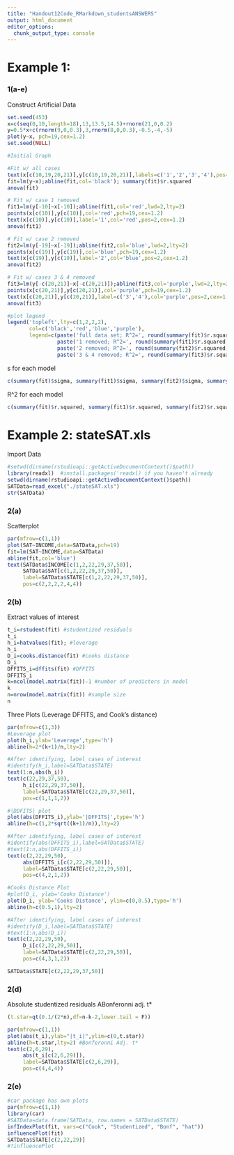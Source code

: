 ```yaml
---
title: "Handout12Code_RMarkdown_studentsANSWERS"
output: html_document
editor_options: 
  chunk_output_type: console
---
```


# Example 1:

### 1(a-e)

Construct Artificial Data

```r
set.seed(453)
x=c(seq(0,10,length=18),13,13.5,14.5)+rnorm(21,0,0.2)
y=0.5*x+c(rnorm(9,0,0.3),3,rnorm(8,0,0.3),-0.5,-4,-5)
plot(y~x, pch=19,cex=1.2)
set.seed(NULL)

#Initial Graph

#Fit w/ all cases
text(x[c(10,19,20,21)],y[c(10,19,20,21)],labels=c('1','2','3','4'),pos=2)
fit=lm(y~x);abline(fit,col='black'); summary(fit)$r.squared
anova(fit)

# Fit w/ case 1 removed
fit1=lm(y[-10]~x[-10]);abline(fit1,col='red',lwd=2,lty=2)
points(x[c(10)],y[c(10)],col='red',pch=19,cex=1.2)
text(x[c(10)],y[c(10)],label='1',col='red',pos=2,cex=1.2)
anova(fit1)

# Fit w/ case 2 removed
fit2=lm(y[-19]~x[-19]);abline(fit2,col='blue',lwd=2,lty=2)
points(x[c(19)],y[c(19)],col='blue',pch=19,cex=1.2)
text(x[c(19)],y[c(19)],label='2',col='blue',pos=2,cex=1.2)
anova(fit2)

# Fit w/ cases 3 & 4 removed
fit3=lm(y[-c(20,21)]~x[-c(20,21)]);abline(fit3,col='purple',lwd=2,lty=2)
points(x[c(20,21)],y[c(20,21)],col='purple',pch=19,cex=1.2)
text(x[c(20,21)],y[c(20,21)],label=c('3','4'),col='purple',pos=2,cex=1.2)
anova(fit3)

#plot legend
legend('topleft',lty=c(1,2,2,2),
       col=c('black','red','blue','purple'),
       legend=c(paste('full data set; R^2=', round(summary(fit)$r.squared,2)),
                paste('1 removed; R^2=', round(summary(fit1)$r.squared,2)),
                paste('2 removed; R^2=', round(summary(fit2)$r.squared,2)),
                paste('3 & 4 removed; R^2=', round(summary(fit3)$r.squared,2))))
```

s for each model

```r
c(summary(fit)$sigma, summary(fit1)$sigma, summary(fit2)$sigma, summary(fit3)$sigma)

```

R\^2 for each model

```r
c(summary(fit)$r.squared, summary(fit1)$r.squared, summary(fit2)$r.squared, summary(fit3)$r.squared)
```

# Example 2: stateSAT.xls

Import Data

```r
#setwd(dirname(rstudioapi::getActiveDocumentContext()$path))
library(readxl)  #install.packages('readxl) if you haven't already
setwd(dirname(rstudioapi::getActiveDocumentContext()$path))
SATData=read_excel("./stateSAT.xls")
str(SATData)
```

### 2(a)

Scatterplot

```r
par(mfrow=c(1,1))
plot(SAT~INCOME,data=SATData,pch=19)
fit=lm(SAT~INCOME,data=SATData)
abline(fit,col='blue')
text(SATData$INCOME[c(1,2,22,29,37,50)],
     SATData$SAT[c(1,2,22,29,37,50)],
     label=SATData$STATE[c(1,2,22,29,37,50)],
     pos=c(2,2,2,2,4,4))

```

### 2(b)

Extract values of interest

```r
t_i=rstudent(fit) #studentized residuals
t_i
h_i=hatvalues(fit); #leverage
h_i
D_i=cooks.distance(fit) #cooks distance
D_i
DFFITS_i=dffits(fit) #DFFITS
DFFITS_i
k=ncol(model.matrix(fit))-1 #number of predictors in model
k
n=nrow(model.matrix(fit)) #sample size
n
```

Three Plots (Leverage DFFITS, and Cook's distance)

```r
par(mfrow=c(1,3))
#Leverage plot
plot(h_i,ylab='Leverage',type='h')
abline(h=2*(k+1)/n,lty=2)

#After identifying, label cases of interest
#identify(h_i,label=SATData$STATE)
text(1:n,abs(h_i))
text(c(22,29,37,50),
     h_i[c(22,29,37,50)],
     label=SATData$STATE[c(22,29,37,50)],
     pos=c(1,1,1,2))

#|DDFITS| plot
plot(abs(DFFITS_i),ylab='|DFFITS|',type='h')
abline(h=c(1,2*sqrt((k+1)/n)),lty=2)

#After identifying, label cases of interest
#identify(abs(DFFITS_i),label=SATData$STATE)
#text(1:n,abs(DFFITS_i))
text(c(2,22,29,50),
     abs(DFFITS_i[c(2,22,29,50)]),
     label=SATData$STATE[c(2,22,29,50)],
     pos=c(4,2,1,2))

#Cooks Distance Plot
#plot(D_i, ylab='Cooks Distance')
plot(D_i, ylab='Cooks Distance', ylim=c(0,0.5),type='h')
abline(h=c(0.5,1),lty=2)

#After identifying, label cases of interest
#identify(D_i,label=SATData$STATE)
#text(1:n,abs(D_i))
text(c(2,22,29,50),
     D_i[c(2,22,29,50)],
     label=SATData$STATE[c(2,22,29,50)],
     pos=c(4,3,1,2))

SATData$STATE[c(2,22,29,37,50)]
```

### 2(d)

Absolute studentized residuals ABonferonni adj. t\*

```r
(t.star=qt(0.1/(2*n),df=n-k-2,lower.tail = F)) 

```

```r
par(mfrow=c(1,1))
plot(abs(t_i),ylab="|t_i|",ylim=c(0,t.star))
abline(h=t.star,lty=2) #Bonferonni Adj. t*
text(c(2,6,29),
     abs(t_i[c(2,6,29)]),
     label=SATData$STATE[c(2,6,29)],
     pos=c(4,4,4))

```

### 2(e)

```r
#car package has own plots
par(mfrow=c(1,1))
library(car)
#SATData=data.frame(SATData, row.names = SATData$STATE)
infIndexPlot(fit, vars=c("Cook", "Studentized", "Bonf", "hat"))
influencePlot(fit)
SATData$STATE[c(2,22,29)]
#?influencePlot
```
